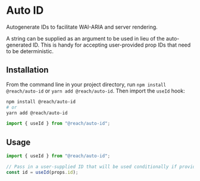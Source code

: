 
<SEO
  title="Auto ID"
  description="Autogenerate IDs to facilitate WAI-ARIA and server rendering in React"
/>

# Auto ID

Autogenerate IDs to facilitate WAI-ARIA and server rendering.

A string can be supplied as an argument to be used in lieu of the auto-generated ID. This is handy for accepting user-provided prop IDs that need to be deterministic.

## Installation

From the command line in your project directory, run `npm install @reach/auto-id` or `yarn add @reach/auto-id`. Then import the `useId` hook:

```bash
npm install @reach/auto-id
# or
yarn add @reach/auto-id
```

```js
import { useId } from "@reach/auto-id";
```

## Usage

```js
import { useId } from "@reach/auto-id";

// Pass in a user-supplied ID that will be used conditionally if provided
const id = useId(props.id);
```
